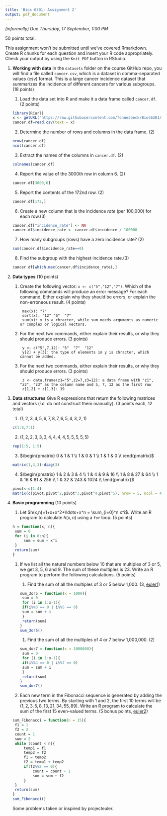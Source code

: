 ```yaml
---
title: 'Bios 6301: Assignment 2'
output: pdf_document
---
```


*(informally) Due Thursday, 17 September, 1:00 PM*

50 points total.

This assignment won't be submitted until we've covered Rmarkdown.
Create R chunks for each question and insert your R code appropriately.
Check your output by using the `Knit PDF` button in RStudio.

1. **Working with data** In the `datasets` folder on the course GitHub repo, you will find a file called `cancer.csv`, which is a dataset in comma-separated values (csv) format. This is a large cancer incidence dataset that summarizes the incidence of different cancers for various subgroups. (18 points)

    1. Load the data set into R and make it a data frame called `cancer.df`. (2 points)
```r
library(RCurl)
x <- getURL("https://raw.githubusercontent.com/fonnesbeck/Bios6301/master/datasets/cancer.csv")
cancer.df=read.csv(text = x)
```
    2. Determine the number of rows and columns in the data frame. (2)
```r
nrow(cancer.df)
ncol(cancer.df)
```
    3. Extract the names of the columns in `cancer.df`. (2)
```r
colnames(cancer.df)
```
    4. Report the value of the 3000th row in column 6. (2)
```r
cancer.df[3000,6]
```
    5. Report the contents of the 172nd row. (2)
```r
cancer.df[172,]
```
    6. Create a new column that is the incidence *rate* (per 100,000) for each row.(3)
```r
cancer.df["incidence_rate"] <- NA
cancer.df$incidence_rate <- cancer.df$incidence / 100000
```
    7. How many subgroups (rows) have a zero incidence rate? (2)
```r
sum(cancer.df$incidence_rate==0)
```
    8. Find the subgroup with the highest incidence rate.(3)
```r
cancer.df[which.max(cancer.df$incidence_rate),]
```
2. **Data types** (10 points)

    1. Create the following vector: `x <- c("5","12","7")`. Which of the following commands will produce an error message? For each command, Either explain why they should be errors, or explain the non-erroneous result. (4 points)

            max(x): "7"
            sort(x): "12" "5"  "7"
            sum(x): x is a chracter, while sum needs arguments as numeric or complex or logical vectors.

    2. For the next two commands, either explain their results, or why they should produce errors. (3 points)

            y <- c("5",7,12): "5"  "7"  "12"
            y[2] + y[3]: the type of elements in y is chracter, which cannot be added.

    3. For the next two commands, either explain their results, or why they should produce errors. (3 points)

            z <- data.frame(z1="5",z2=7,z3=12): a data frame with "z1", "z2", "z3" as the column name and 5, 7, 12 as the first row
            z[1,2] + z[1,3]: 19

3. **Data structures** Give R expressions that return the following matrices and vectors (*i.e.* do not construct them manually). (3 points each, 12 total)

    1. $(1,2,3,4,5,6,7,8,7,6,5,4,3,2,1)$
```r
c(1:8,7:1)
```    
    2. $(1,2,2,3,3,3,4,4,4,4,5,5,5,5,5)$
```r
rep(1:5, 1:5)
```  
    3. $\begin{pmatrix}
      0 & 1 & 1  \\
      1 & 0 & 1  \\
      1 & 1 & 0  \\
    \end{pmatrix}$
```r
matrix(1,3,3)-diag(3)
```
    4. $\begin{pmatrix}
      1 & 2 & 3 & 4 \\
      1 & 4 & 9 & 16 \\
      1 & 8 & 27 & 64  \\
      1 & 16 & 81 & 256 \\
      1 & 32 & 243 & 1024  \\
    \end{pmatrix}$
```r
pivot<-c(1:4)
matrix(c(pivot,pivot^2,pivot^3,pivot^4,pivot^5), nrow = 5, ncol = 4, byrow = T)
```
4. **Basic programming** (10 points)

    1. Let $h(x,n)=1+x+x^2+\ldots+x^n = \sum_{i=0}^n x^i$. Write an R program to calculate $h(x,n)$ using a `for` loop. (5 points)
```r
h = function(x, n){
    sum = 0
    for (i in 0:n){
        sum = sum + x^i
    }
    return(sum)
}
```
    1. If we list all the natural numbers below 10 that are multiples of 3 or 5, we get 3, 5, 6 and 9. The sum of these multiples is 23. Write an R program to perform the following calculations. (5 points)

        1. Find the sum of all the multiples of 3 or 5 below 1,000. (3, [euler1])
```r
sum_3or5 = function(x = 1000){
    sum = 0
    for (i in 1:x-1){
        if(i%%3 == 0 | i%%5 == 0)
        sum = sum + i
    }
    return(sum)
}
sum_3or5()
```

        1. Find the sum of all the multiples of 4 or 7 below 1,000,000. (2)
```r
sum_4or7 = function(x = 1000000){
    sum = 0
    for (i in 1:x-1){
        if(i%%4 == 0 | i%%7 == 0)
        sum = sum + i
    }
    return(sum)
}
sum_4or7()
```

    1. Each new term in the Fibonacci sequence is generated by adding the previous two terms. By starting with 1 and 2, the first 10 terms will be $(1, 2, 3, 5, 8, 13, 21, 34, 55, 89)$. Write an R program to calculate the sum of the first 15 even-valued terms. (5 bonus points, [euler2])
```r
sum_Fibonacci = function(n = 15){
    f1 = 1
    f2 = 2
    count = 1
    sum = 2
    while (count < n){
        temp1 = f1
        temp2 = f2
        f1 = temp2
        f2 = temp1 + temp2
        if(f2%%2 == 0){
            count = count + 1
            sum = sum + f2
        }
    }
    return(sum)
}
sum_Fibonacci()
```
Some problems taken or inspired by projecteuler.

[euler1]:https://projecteuler.net/problem=1
[euler2]: https://projecteuler.net/problem=2
